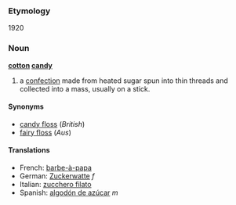 ===Etymology===
1920

===Noun===
'''[[cotton]] [[candy]]'''

# a [[confection]] made from heated sugar spun into thin threads and collected into a mass, usually on a stick.

====Synonyms====
*[[candy floss]] (''British'')
*[[fairy floss]] (''Aus'')

====Translations====
*French: [[barbe-à-papa]]
*German: [[Zuckerwatte]] ''f''
*Italian: [[zucchero filato]]
*Spanish: [[algodón de azúcar]] ''m''